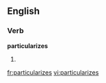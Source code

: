 
==English==

===Verb===
'''particularizes'''

# {{third-person singular of|[[particularize]]}}

[[fr:particularizes]]
[[vi:particularizes]]
